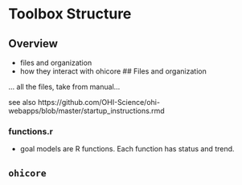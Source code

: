 # Toolbox Structure

## Overview

- files and organization
- how they interact with ohicore
## Files and organization

... all the files, take from manual...

see also https://github.com/OHI-Science/ohi-webapps/blob/master/startup_instructions.rmd

### functions.r 

- goal models are R functions. Each function has status and trend. 

## `ohicore`
